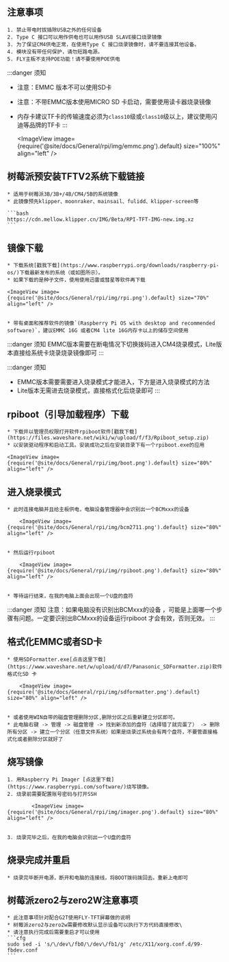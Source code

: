 





## 注意事项

    1. 禁止带电时拔插除USB之外的任何设备
    2. Type C 接口可以用作供电也可以用作USB SLAVE接口烧录镜像
    3. 为了保证CM4供电正常，在使用Type C 接口烧录镜像时，请不要连接其他设备。
    4. 模块没有带任何保护，请勿短路电源。
    5. FLY主板不支持POE功能！请不要使用POE供电

:::danger 须知
* 注意：EMMC 版本不可以使用SD卡
* 注意：不带EMMC版本使用MICRO SD 卡启动，需要使用读卡器烧录镜像
* 内存卡建议TF卡的传输速度必须为`class10`级或`class10`级以上，建议使用闪迪等品牌的TF卡
:::

    <ImageView image={require('@site/docs/General/rpi/img/emmc.png').default} size="100%" align="left" />

## 树莓派预安装TFTV2系统下载链接

    * 适用于树莓派3B/3B+/4B/CM4/5B的系统镜像
    * 此镜像预先klipper、moonraker、mainsail、fulidd、klipper-screen等

    ```bash
    https://cdn.mellow.klipper.cn/IMG/Beta/RPI-TFT-IMG-new.img.xz
    ```

## 镜像下载

    * 下载系统[戳我下载](https://www.raspberrypi.org/downloads/raspberry-pi-os/)下载最新发布的系统（或如图所示）。
    * 如果下载的是种子文件，使用使用迅雷或彗星等软件再下载

    <ImageView image={require('@site/docs/General/rpi/img/rpi.png').default} size="70%" align="left" />


    * 带有桌面和推荐软件的镜像`(Raspberry Pi OS with desktop and recommended software)`，建议EMMC 16G 或者CM4 lite 16G内存卡以上的储存空间使用

:::danger 须知
EMMC版本需要在断电情况下切换拨码进入CM4烧录模式，Lite版本直接给系统卡烧录烧录镜像即可
:::

:::danger 须知
* EMMC版本需要需要进入烧录模式才能进入，下方是进入烧录模式的方法
* Lite版本无需进去烧录模式，直接格式化后烧录即可
:::

## rpiboot（引导加载程序）下载

    * 下载并以管理员权限打开软件rpiboot软件[戳我下载](https://files.waveshare.net/wiki/w/upload/f/f3/Rpiboot_setup.zip)
    * 以安装驱动程序和启动工具。安装成功之后在安装目录下有一个rpiboot.exe的应用

    <ImageView image={require('@site/docs/General/rpi/img/boot.png').default} size="80%" align="left" />

## 进入烧录模式

    * 此时连接电脑并且给主板供电，电脑设备管理器中会识别出一个BCMxxx的设备

        <ImageView image={require('@site/docs/General/rpi/img/bcm2711.png').default} size="80%" align="left" />


    * 然后运行rpiboot

        <ImageView image={require('@site/docs/General/rpi/img/rpiboot.png').default} size="80%" align="left" />


    * 等待运行结束，在我的电脑上面会出现一个U盘的盘符

:::danger 须知
注意：如果电脑没有识别出BCMxxx的设备 ，可能是上面哪一个步骤有问题。一定要识别出BCMxxx的设备运行rpiboot 才会有效，否则无效。
:::


## 格式化EMMC或者SD卡

    * 使用SDFormatter.exe[点击这里下载](https://www.waveshare.net/w/upload/d/d7/Panasonic_SDFormatter.zip)软件格式化SD 卡

        <ImageView image={require('@site/docs/General/rpi/img/sdformatter.png').default} size="80%" align="left" />


    * 或者使用WIN自带的磁盘管理删除分区,删除分区之后重新建立分区即可。
    * 此电脑右键 -> 管理 -> 磁盘管理 -> 找到新添加的盘符（选择错了就完蛋了） -> 删除所有分区 -> 建立一个分区（任意文件系统）如果是烧录过系统会有两个盘符，不要管直接格式化或者删除分区就好了

## 烧写镜像

    1. 用Raspberry Pi Imager [点这里下载](https://www.raspberrypi.com/software/)烧写镜像。
    2. 烧录前需要配置账号密码与打开SSH

            <ImageView image={require('@site/docs/General/rpi/img/imager.png').default} size="80%" align="left" />


    3. 烧录完毕之后，在我的电脑会识别出一个U盘的盘符

## 烧录完成并重启

    * 烧录完毕断开电源，断开和电脑的连接线，将BOOT拨码拨回去。重新上电即可

## 树莓派zero2与zero2W注意事项

    * 此注意事项针对配合G2T使用FLY-TFT屏幕做的说明
    * 树莓派zero2与zero2w需要修改默认显示设备可以执行下方代码直接修改\
    * 请注意执行完成后需要重启才可以使用
    ```cfg
    sudo sed -i 's/\/dev\/fb0/\/dev\/fb1/g' /etc/X11/xorg.conf.d/99-fbdev.conf
    ```